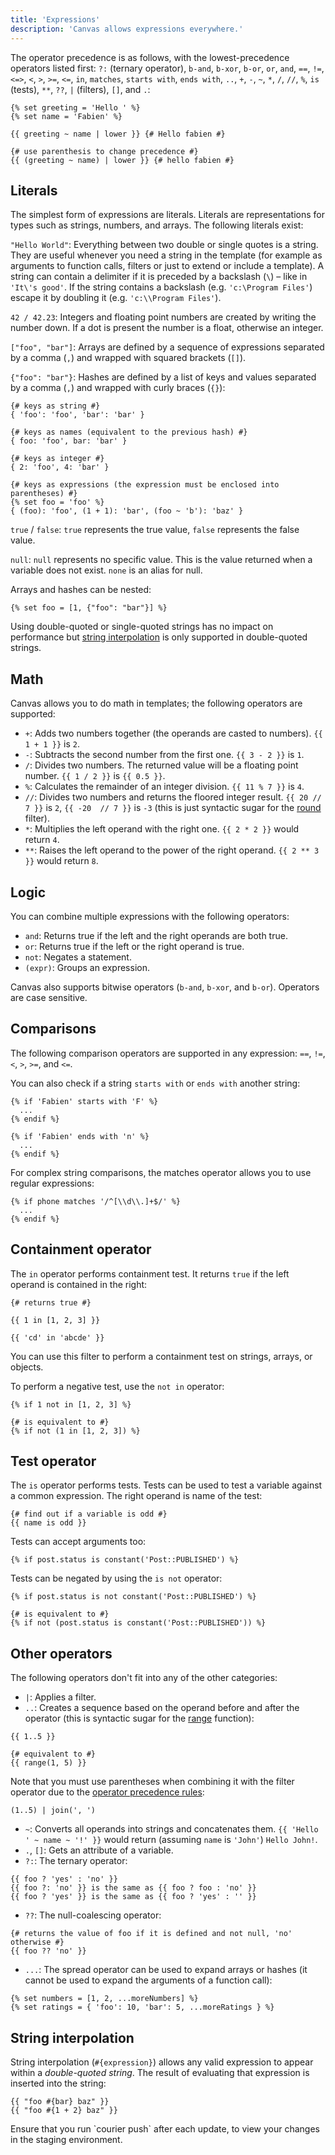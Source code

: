 ```yaml
---
title: 'Expressions'
description: 'Canvas allows expressions everywhere.'
---
```


The operator precedence is as follows, with the lowest-precedence operators listed first: `?:` (ternary operator), `b-and`, `b-xor`, `b-or`, `or`, `and`, `==`, `!=`, `<=>`, `<`, `>`, `>=`, `<=`, `in`, `matches`, `starts with`, `ends with`, `..`, `+`, `-`, `~`, `*`, `/`, `//`, `%`, `is` (tests), `**`, `??`, `|` (filters), `[]`, and `.`:

```canvas
{% set greeting = 'Hello ' %}
{% set name = 'Fabien' %}

{{ greeting ~ name | lower }} {# Hello fabien #}

{# use parenthesis to change precedence #}
{{ (greeting ~ name) | lower }} {# hello fabien #}
```

## Literals

The simplest form of expressions are literals. Literals are representations for types such as strings, numbers, and arrays. The following literals exist:

`"Hello World"`: Everything between two double or single quotes is a string. They are useful whenever you need a string in the template (for example as arguments to function calls, filters or just to extend or include a template). A string can contain a delimiter if it is preceded by a backslash (`\`) – like in `'It\'s good'`. If the string contains a backslash (e.g. `'c:\Program Files'`) escape it by doubling it (e.g. `'c:\\Program Files'`).

`42 / 42.23`: Integers and floating point numbers are created by writing the number down. If a dot is present the number is a float, otherwise an integer.

`["foo", "bar"]`: Arrays are defined by a sequence of expressions separated by a comma (`,`) and wrapped with squared brackets (`[]`).

`{"foo": "bar"}`: Hashes are defined by a list of keys and values separated by a comma (`,`) and wrapped with curly braces (`{}`):

```canvas
{# keys as string #}
{ 'foo': 'foo', 'bar': 'bar' }

{# keys as names (equivalent to the previous hash) #}
{ foo: 'foo', bar: 'bar' }

{# keys as integer #}
{ 2: 'foo', 4: 'bar' }

{# keys as expressions (the expression must be enclosed into parentheses) #}
{% set foo = 'foo' %}
{ (foo): 'foo', (1 + 1): 'bar', (foo ~ 'b'): 'baz' }
```

`true` / `false`: `true` represents the true value, `false` represents the false value.

`null`: `null` represents no specific value. This is the value returned when a variable does not exist. `none` is an alias for null.

Arrays and hashes can be nested:

```canvas
{% set foo = [1, {"foo": "bar"}] %}
```

Using double-quoted or single-quoted strings has no impact on performance but [string interpolation](#string-interpolation) is only supported in double-quoted strings.

## Math

Canvas allows you to do math in templates; the following operators are supported:

- `+`: Adds two numbers together (the operands are casted to numbers). `{{ 1 + 1 }}` is `2`.
- `-`: Subtracts the second number from the first one. `{{ 3 - 2 }}` is `1`.
- `/`: Divides two numbers. The returned value will be a floating point number. `{{ 1 / 2 }}` is `{{ 0.5 }}`.
- `%`: Calculates the remainder of an integer division. `{{ 11 % 7 }}` is `4`.
- `//`: Divides two numbers and returns the floored integer result. `{{ 20 // 7 }}` is `2`, `{{ -20  // 7 }}` is `-3` (this is just syntactic sugar for the [round](/docs/canvas/filters/round) filter).
- `*`: Multiplies the left operand with the right one. `{{ 2 * 2 }}` would return `4`.
- `**`: Raises the left operand to the power of the right operand. `{{ 2 ** 3 }}` would return `8`.

## Logic

You can combine multiple expressions with the following operators:

- `and`: Returns true if the left and the right operands are both true.
- `or`: Returns true if the left or the right operand is true.
- `not`: Negates a statement.
- `(expr)`: Groups an expression.

Canvas also supports bitwise operators (`b-and`, `b-xor`, and `b-or`). Operators are case sensitive.

## Comparisons

The following comparison operators are supported in any expression: `==`, `!=`, `<`, `>`, `>=`, and `<=`.

You can also check if a string `starts with` or `ends with` another string:

```canvas
{% if 'Fabien' starts with 'F' %}
  ...
{% endif %}

{% if 'Fabien' ends with 'n' %}
  ...
{% endif %}
```

For complex string comparisons, the matches operator allows you to use regular expressions:

```canvas
{% if phone matches '/^[\\d\\.]+$/' %}
  ...
{% endif %}
```

## Containment operator

The `in` operator performs containment test. It returns `true` if the left operand is contained in the right:

```canvas
{# returns true #}

{{ 1 in [1, 2, 3] }}

{{ 'cd' in 'abcde' }}
```

You can use this filter to perform a containment test on strings, arrays, or objects.

To perform a negative test, use the `not in` operator:

```canvas
{% if 1 not in [1, 2, 3] %}

{# is equivalent to #}
{% if not (1 in [1, 2, 3]) %}
```

## Test operator

The `is` operator performs tests. Tests can be used to test a variable against a common expression. The right operand is name of the test:

```canvas
{# find out if a variable is odd #}
{{ name is odd }}
```

Tests can accept arguments too:

```canvas
{% if post.status is constant('Post::PUBLISHED') %}
```

Tests can be negated by using the `is not` operator:

```canvas
{% if post.status is not constant('Post::PUBLISHED') %}

{# is equivalent to #}
{% if not (post.status is constant('Post::PUBLISHED')) %}
```

## Other operators

The following operators don't fit into any of the other categories:

- `|`: Applies a filter.
- `..`: Creates a sequence based on the operand before and after the operator (this is syntactic sugar for the [range](/docs/canvas/functions/range) function):

```canvas
{{ 1..5 }}

{# equivalent to #}
{{ range(1, 5) }}
```

Note that you must use parentheses when combining it with the filter operator due to the [operator precedence rules](/docs/canvas/getting-started/expressions):

```canvas
(1..5) | join(', ')
```

- `~`: Converts all operands into strings and concatenates them. `{{ 'Hello ' ~ name ~ '!' }}` would return (assuming `name` is `'John'`) `Hello John!`.
- `.`, `[]`: Gets an attribute of a variable.
- `?:`: The ternary operator:

```canvas
{{ foo ? 'yes' : 'no' }}
{{ foo ?: 'no' }} is the same as {{ foo ? foo : 'no' }}
{{ foo ? 'yes' }} is the same as {{ foo ? 'yes' : '' }}
```

- `??`: The null-coalescing operator:

```canvas
{# returns the value of foo if it is defined and not null, 'no' otherwise #}
{{ foo ?? 'no' }}
```

- `...`: The spread operator can be used to expand arrays or hashes (it cannot be used to expand the arguments of a function call):

```canvas
{% set numbers = [1, 2, ...moreNumbers] %}
{% set ratings = { 'foo': 10, 'bar': 5, ...moreRatings } %}
```

## String interpolation

String interpolation (`#{expression}`) allows any valid expression to appear within a *double-quoted string*. The result of evaluating that expression is inserted into the string:

```canvas
{{ "foo #{bar} baz" }}
{{ "foo #{1 + 2} baz" }}
```

<Callout>
Ensure that you run `courier push` after each update, to view your changes in the staging environment.
</Callout>
